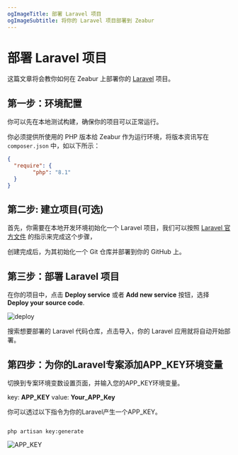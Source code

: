 ```yaml
---
ogImageTitle: 部署 Laravel 项目
ogImageSubtitle: 将你的 Laravel 项目部署到 Zeabur
---
```


# 部署 Laravel 项目

这篇文章将会教你如何在 Zeabur 上部署你的 [Laravel](https://laravel.com/) 项目。

## 第一步：环境配置

你可以先在本地测试构建，确保你的项目可以正常运行。

你必须提供所使用的 PHP 版本给 Zeabur 作为运行环境，将版本资讯写在`composer.json` 中，如以下所示：

```json
{
  "require": {
        "php": "8.1"
  }
}
```

## 第二步: 建立项目(可选)

首先，你需要在本地开发环境初始化一个 Laravel 项目，我们可以按照 [Laravel 官方文件](https://laravel.com/docs/9.x) 的指示来完成这个步骤，

创建完成后，为其初始化一个 Git 仓库并部署到你的 GitHub 上。

## 第三步：部署 Laravel 项目

在你的项目中，点击 **Deploy service** 或者 **Add new service** 按钮，选择 **Deploy your source code**.

![deploy](/framework/deploy.png)

搜索想要部署的 Laravel 代码仓库，点击导入，你的 Laravel 应用就将自动开始部署。


## 第四步：为你的Laravel专案添加APP_KEY环境变量

切换到专案环境变数设置页面，并输入您的APP_KEY环境变量。

key: **APP_KEY**
value: **Your_APP_Key**

你可以透过以下指令为你的Laravel产生一个APP_KEY。
```shell

php artisan key:generate

```
![APP_KEY](/framework/laravel/app-key-setting.jpg)